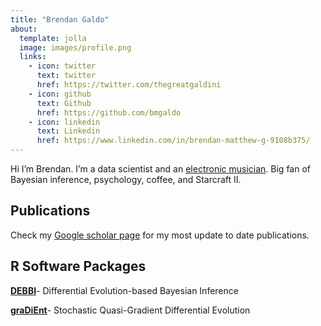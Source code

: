 ```yaml
---
title: "Brendan Galdo"
about:
  template: jolla
  image: images/profile.png
  links:
    - icon: twitter
      text: twitter
      href: https://twitter.com/thegreatgaldini
    - icon: github
      text: Github
      href: https://github.com/bmgaldo
    - icon: linkedin
      text: Linkedin
      href: https://www.linkedin.com/in/brendan-matthew-g-9108b375/
---
```


Hi I'm Brendan. I'm a data scientist and an [electronic musician](https://mrfijiwiji.com). Big fan of Bayesian inference, psychology, coffee, and Starcraft II. 

## Publications

Check my [Google scholar page](https://scholar.google.com/citations?user=-JLmY3sAAAAJ&hl=en&oi=ao) for my most update to date publications.

## R Software Packages

[**DEBBI**](https://cran.r-project.org/web/packages/DEBBI/index.html)- Differential Evolution-based Bayesian Inference

[**graDiEnt**](https://cran.r-project.org/web/packages/graDiEnt/index.html)- Stochastic Quasi-Gradient Differential Evolution

